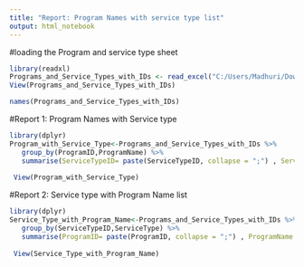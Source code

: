 ```yaml
---
title: "Report: Program Names with service type list"
output: html_notebook
---
```


#loading the Program and service type sheet


```r
library(readxl)
Programs_and_Service_Types_with_IDs <- read_excel("C:/Users/Madhuri/Downloads/Programs and Service Types with IDs.xlsx")
View(Programs_and_Service_Types_with_IDs)

```


```r
names(Programs_and_Service_Types_with_IDs)
```
#Report 1: Program Names with Service type

```r
library(dplyr)
Program_with_Service_Type<-Programs_and_Service_Types_with_IDs %>%
   group_by(ProgramID,ProgramName) %>%
   summarise(ServiceTypeID= paste(ServiceTypeID, collapse = ";") , ServiceType = paste(ServiceType, collapse = ";"))
 
 View(Program_with_Service_Type)

```

#Report 2: Service type with Program Name list 

```r
library(dplyr)
Service_Type_with_Program_Name<-Programs_and_Service_Types_with_IDs %>%
   group_by(ServiceTypeID,ServiceType) %>%
   summarise(ProgramID= paste(ProgramID, collapse = ";") , ProgramName = paste(ProgramName, collapse = ";"))
 
 View(Service_Type_with_Program_Name)
```

